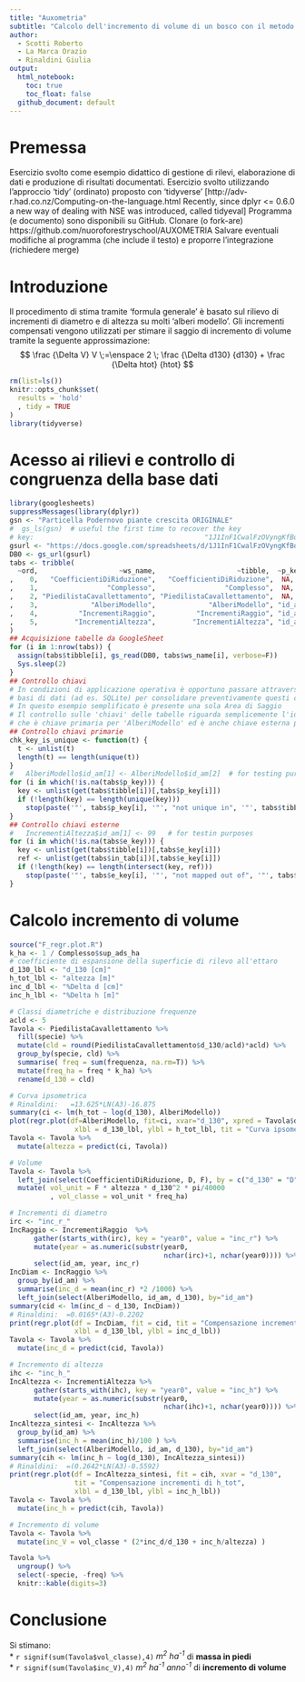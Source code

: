 ```yaml
---
title: "Auxometria"
subtitle: "Calcolo dell'incremento di volume di un bosco con il metodo della 'formula generale'"
author:
  - Scotti Roberto
  - La Marca Orazio
  - Rinaldini Giulia
output: 
  html_notebook: 
    toc: true
    toc_float: false
  github_document: default
---
```

# Premessa
Esercizio svolto come esempio didattico di gestione di rilevi, elaborazione di dati e produzione di risultati documentati.
Esercizio svolto utilizzando l'approccio 'tidy' (ordinato) proposto con 'tidyverse'
[http://adv-r.had.co.nz/Computing-on-the-language.html
Recently, since dplyr <= 0.6.0 a new way of dealing with NSE was introduced, called tidyeval]
Programma (e documento) sono disponibili su GitHub.
Clonare (o fork-are) https://github.com/nuoroforestryschool/AUXOMETRIA
Salvare eventuali modifiche al programma (che include il testo) e proporre l'integrazione (richiedere merge)

# Introduzione

Il procedimento di stima tramite 'formula generale' è basato sul rilievo di incrementi di diametro e di altezza su molti 'alberi modello'.
Gli incrementi compensati vengono utilizzati per stimare il saggio di incremento di volume tramite la seguente approssimazione:  
$$
\frac {\Delta V}  V \;=\enspace 2 \; \frac {\Delta d130} {d130} + \frac {\Delta htot} {htot}
$$

```r
rm(list=ls())
knitr::opts_chunk$set(
  results = 'hold'
  , tidy = TRUE
)
library(tidyverse)
```


# Acesso ai rilievi e controllo di congruenza della base dati
```r
library(googlesheets)
suppressMessages(library(dplyr))
gsn <- "Particella Podernovo piante crescita ORIGINALE"
#  gs_ls(gsn)  # useful the first time to recover the key
# key:                                          "1J1InF1CwalFzOVyngKfBque8L3SZ8TTz-WDW49gjoLs"
gsurl <- "https://docs.google.com/spreadsheets/d/1J1InF1CwalFzOVyngKfBque8L3SZ8TTz-WDW49gjoLs"
DB0 <- gs_url(gsurl)
tabs <- tribble(
  ~ord,                    ~ws_name,                    ~tibble,  ~p_key, ~e_key, ~in_tab
,    0,   "CoefficientiDiRiduzione",   "CoefficientiDiRiduzione",  NA,     NA,     NA
,    1,                 "Complesso",                 "Complesso",  NA,     NA,     NA
,    2, "PiedilistaCavallettamento", "PiedilistaCavallettamento",  NA,     NA,     NA
,    3,             "AlberiModello",             "AlberiModello", "id_am", NA,     NA
,    4,          "IncrementiRaggio",          "IncrementiRaggio", "id_am", "id_am", "AlberiModello"
,    5,         "IncrementiAltezza",         "IncrementiAltezza", "id_am", "id_am", "AlberiModello"
)
## Acquisizione tabelle da GoogleSheet
for (i in 1:nrow(tabs)) {
  assign(tabs$tibble[i], gs_read(DB0, tabs$ws_name[i], verbose=F))
  Sys.sleep(2)
}
## Controllo chiavi
# In condizioni di applicazione operativa è opportuno passare attraverso un sistema di gestione di 
# basi di dati (ad es. SQLite) per consolidare preventivamente questi controlli.
# In questo esempio semplificato è presente una sola Area di Saggio
# Il controllo sulle 'chiavi' delle tabelle riguarda semplicemente l'identificativo del fusto 'id_am', 
# che è chiave primaria per 'AlberiModello' ed è anche chiave esterna per le tabelle degli incrementi.
## Controllo chiavi primarie
chk_key_is_unique <- function(t) {
  t <- unlist(t)
  length(t) == length(unique(t))
}
#   AlberiModello$id_am[1] <- AlberiModello$id_am[2]  # for testing purposes
for (i in which(!is.na(tabs$p_key))) {
  key <- unlist(get(tabs$tibble[i])[,tabs$p_key[i]])
  if (!length(key) == length(unique(key))) 
    stop(paste('"', tabs$p_key[i], '"', "not unique in", '"', tabs$tibble[i]), '"' )
}
## Controllo chiavi esterne
#   IncrementiAltezza$id_am[1] <- 99   # for testin purposes
for (i in which(!is.na(tabs$e_key))) {
  key <- unlist(get(tabs$tibble[i])[,tabs$e_key[i]])
  ref <- unlist(get(tabs$in_tab[i])[,tabs$e_key[i]])
  if (!length(key) == length(intersect(key, ref))) 
    stop(paste('"', tabs$e_key[i], '"', "not mapped out of", '"', tabs$tibble[i]), '"' )
}

```
# Calcolo incremento di volume
```r
source("F_regr.plot.R")
k_ha <- 1 / Complesso$sup_ads_ha
# coefficiente di espansione della superficie di rilevo all'ettaro
d_130_lbl <- "d_130 [cm]"
h_tot_lbl <- "altezza [m]"
inc_d_lbl <- "%Delta d [cm]"
inc_h_lbl <- "%Delta h [m]"

# Classi diametriche e distribuzione frequenze
acld <- 5
Tavola <- PiedilistaCavallettamento %>%
  fill(specie) %>%
  mutate(cld = round(PiedilistaCavallettamento$d_130/acld)*acld) %>%
  group_by(specie, cld) %>%
  summarise( freq = sum(frequenza, na.rm=T)) %>%
  mutate(freq_ha = freq * k_ha) %>%
  rename(d_130 = cld)

# Curva ipsometrica
# Rinaldini:   =13.625*LN(A3)-16.875
summary(ci <- lm(h_tot ~ log(d_130), AlberiModello))
plot(regr.plot(df=AlberiModello, fit=ci, xvar="d_130", xpred = Tavola$d_130,
                xlbl = d_130_lbl, ylbl = h_tot_lbl, tit = "Curva ipsometrica"))
Tavola <- Tavola %>%
  mutate(altezza = predict(ci, Tavola))

# Volume
Tavola <- Tavola %>%
  left_join(select(CoefficientiDiRiduzione, D, F), by = c("d_130" = "D")) %>%
  mutate( vol_unit = F * altezza * d_130^2 * pi/40000
          , vol_classe = vol_unit * freq_ha)

# Incrementi di diametro
irc <- "inc_r_"
IncRaggio <- IncrementiRaggio  %>% 
      gather(starts_with(irc), key = "year0", value = "inc_r") %>%
      mutate(year = as.numeric(substr(year0, 
                                      nchar(irc)+1, nchar(year0)))) %>%
      select(id_am, year, inc_r)
IncDiam <- IncRaggio %>%
  group_by(id_am) %>%
  summarise(inc_d = mean(inc_r) *2 /1000) %>%
  left_join(select(AlberiModello, id_am, d_130), by="id_am")
summary(cid <- lm(inc_d ~ d_130, IncDiam))
# Rinaldini:  =0.0165*(A3)-0.2202
print(regr.plot(df = IncDiam, fit = cid, tit = "Compensazione incrementi di d_130", 
                xlbl = d_130_lbl, ylbl = inc_d_lbl))
Tavola <- Tavola %>%
  mutate(inc_d = predict(cid, Tavola))

# Incremento di altezza
ihc <- "inc_h_"
IncAltezza <- IncrementiAltezza %>%
      gather(starts_with(ihc), key = "year0", value = "inc_h") %>%
      mutate(year = as.numeric(substr(year0, 
                                      nchar(ihc)+1, nchar(year0)))) %>%
      select(id_am, year, inc_h)
IncAltezza_sintesi <- IncAltezza %>%
  group_by(id_am) %>%
  summarise(inc_h = mean(inc_h)/100 ) %>%
  left_join(select(AlberiModello, id_am, d_130), by="id_am")
summary(cih <- lm(inc_h ~ log(d_130), IncAltezza_sintesi))
# Rinaldini:  =(0.2642*LN(A3)-0.5592)
print(regr.plot(df = IncAltezza_sintesi, fit = cih, xvar = "d_130", 
                tit = "Compensazione incrementi di h_tot", 
                xlbl = d_130_lbl, ylbl = inc_h_lbl))
Tavola <- Tavola %>%
  mutate(inc_h = predict(cih, Tavola))

# Incremento di volume
Tavola <- Tavola %>%
  mutate(inc_V = vol_classe * (2*inc_d/d_130 + inc_h/altezza) )

Tavola %>%
  ungroup() %>%
  select(-specie, -freq) %>%
  knitr::kable(digits=3)


```

# Conclusione
Si stimano:  
* `r signif(sum(Tavola$vol_classe),4)`  _m^2^ ha^-1^_   di __massa in piedi__  
* `r signif(sum(Tavola$inc_V),4)`  _m^2^ ha^-1^ anno^-1^_  di __incremento di volume__

